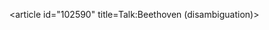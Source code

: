 <article id="102590" title=Talk:Beethoven (disambiguation)>
	<talkpage id="102590" title="Talk:Beethoven (disambiguation)">
{{DisambigProject}}
	</talkpage>
</article>